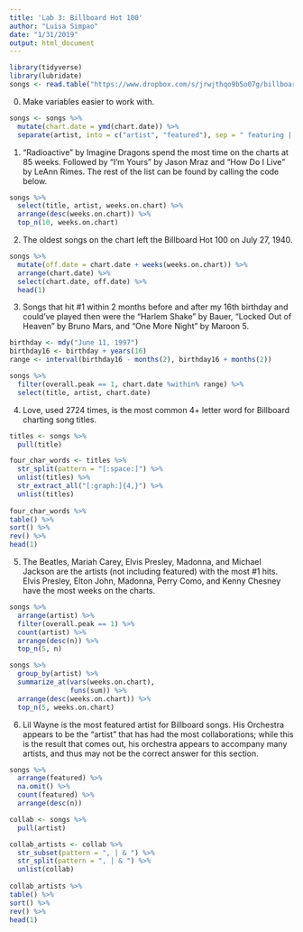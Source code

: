 ```yaml
---
title: 'Lab 3: Billboard Hot 100'
author: "Luisa Simpao"
date: "1/31/2019"
output: html_document
---
```


```r
library(tidyverse)
library(lubridate)
songs <- read.table("https://www.dropbox.com/s/jrwjthqo9b5o07g/billboard_songs.txt?dl=1", header = TRUE, stringsAsFactors = FALSE)
```
0. Make variables easier to work with.
```R
songs <- songs %>%
  mutate(chart.date = ymd(chart.date)) %>% 
  separate(artist, into = c("artist", "featured"), sep = " featuring | ft | feat")
```

1. "Radioactive" by Imagine Dragons spend the most time on the charts at 85 weeks. Followed by "I'm Yours" by Jason Mraz and "How Do I Live" by LeAnn Rimes. The rest of the list can be found by calling the code below.
```R
songs %>%
  select(title, artist, weeks.on.chart) %>%
  arrange(desc(weeks.on.chart)) %>%
  top_n(10, weeks.on.chart)
```

2. The oldest songs on the chart left the Billboard Hot 100 on July 27, 1940. 
```R
songs %>%
  mutate(off.date = chart.date + weeks(weeks.on.chart)) %>%
  arrange(chart.date) %>%
  select(chart.date, off.date) %>%
  head(1)
```

3. Songs that hit #1 within 2 months before and after my 16th birthday and could've played then were the "Harlem Shake" by Bauer, "Locked Out of Heaven" by Bruno Mars, and "One More Night" by Maroon 5.
```R
birthday <- mdy("June 11, 1997")
birthday16 <- birthday + years(16)
range <- interval(birthday16 - months(2), birthday16 + months(2))

songs %>%
  filter(overall.peak == 1, chart.date %within% range) %>% 
  select(title, artist, chart.date)
```

4. Love, used 2724 times, is the most common 4+ letter word for Billboard charting song titles.
```R
titles <- songs %>% 
  pull(title)

four_char_words <- titles %>%
  str_split(pattern = "[:space:]") %>% 
  unlist(titles) %>%
  str_extract_all("[:graph:]{4,}") %>% 
  unlist(titles)
  
four_char_words %>%
table() %>%
sort() %>%
rev() %>%
head(1)
```

5. The Beatles, Mariah Carey, Elvis Presley, Madonna, and Michael Jackson are the artists (not including featured) with the most #1 hits.
   Elvis Presley, Elton John, Madonna, Perry Como, and Kenny Chesney have the most weeks on the charts.
```R
songs %>% 
  arrange(artist) %>%
  filter(overall.peak == 1) %>%
  count(artist) %>%
  arrange(desc(n)) %>%
  top_n(5, n) 

songs %>% 
  group_by(artist) %>% 
  summarize_at(vars(weeks.on.chart),
               funs(sum)) %>%
  arrange(desc(weeks.on.chart)) %>%
  top_n(5, weeks.on.chart)
```

6. Lil Wayne is the most featured artist for Billboard songs. His Orchestra appears to be the "artist" that has had the most collaborations; while this is the result that comes out, his orchestra appears to accompany many artists, and thus may not be the correct answer for this section.
```R
songs %>%
  arrange(featured) %>%
  na.omit() %>%
  count(featured) %>%
  arrange(desc(n))

collab <- songs %>% 
  pull(artist)

collab_artists <- collab %>%
  str_subset(pattern = ", | & ") %>%
  str_split(pattern = ", | & ") %>% 
  unlist(collab)
  
collab_artists %>%
table() %>%
sort() %>%
rev() %>%
head(1)
```